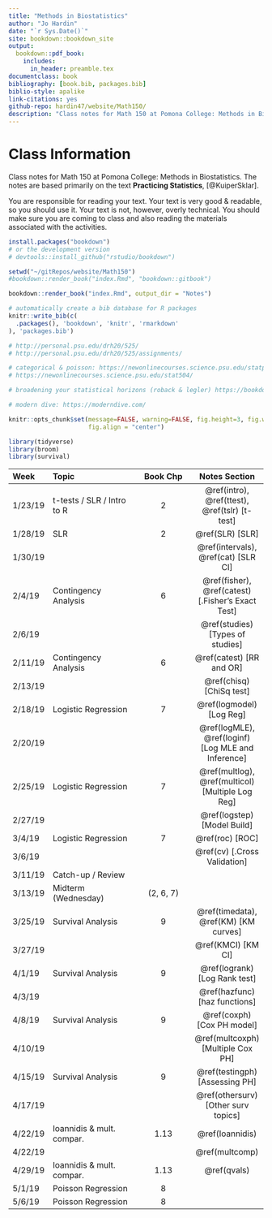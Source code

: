 ```yaml
--- 
title: "Methods in Biostatistics"
author: "Jo Hardin"
date: "`r Sys.Date()`"
site: bookdown::bookdown_site
output:
  bookdown::pdf_book:
    includes:
      in_header: preamble.tex
documentclass: book
bibliography: [book.bib, packages.bib]
biblio-style: apalike
link-citations: yes
github-repo: hardin47/website/Math150/
description: "Class notes for Math 150 at Pomona College: Methods in Biostatistics.  The notes are based primarily on the text Practicing Statistics, Kuiper and Sklar"
---
```


\newcommand{\logit}{\mathrm{logit}}

# Class Information {-}

Class notes for Math 150 at Pomona College: Methods in Biostatistics.  The notes are based primarily on the text **Practicing Statistics**, [@KuiperSklar].


You are responsible for reading your text.  Your text is very good & readable, so you should use it.  Your text is not, however, overly technical.  You should make sure you are coming to class and also reading the materials associated with the activities. 

```r
install.packages("bookdown")
# or the development version
# devtools::install_github("rstudio/bookdown")

setwd("~/gitRepos/website/Math150")
#bookdown::render_book("index.Rmd", "bookdown::gitbook")

bookdown::render_book("index.Rmd", output_dir = "Notes")
```


```r
# automatically create a bib database for R packages
knitr::write_bib(c(
  .packages(), 'bookdown', 'knitr', 'rmarkdown'
), 'packages.bib')
```



```r
# http://personal.psu.edu/drh20/525/
# http://personal.psu.edu/drh20/525/assignments/

# categorical & poisson: https://newonlinecourses.science.psu.edu/statprogram/stat504
# https://newonlinecourses.science.psu.edu/stat504/

# broadening your statistical horizons (roback & legler) https://bookdown.org/roback/bookdown-bysh/

# modern dive: https://moderndive.com/

```


```r
knitr::opts_chunk$set(message=FALSE, warning=FALSE, fig.height=3, fig.width=5, 
                      fig.align = "center")

library(tidyverse)
library(broom)
library(survival)
```

| Week    	| Topic                      	|  Book Chp   	|   Notes Section |
|:---------	|:---------------------------	|:----------------:	|:----------------:	|
| 1/23/19 	| t-tests / SLR / Intro to R | 2 | \@ref(intro), \@ref(ttest), \@ref(tslr) [t-test] |
| 1/28/19 	| SLR | 2 |  \@ref(SLR)  [SLR]   |
| 1/30/19 	| | | \@ref(intervals), \@ref(cat) [SLR CI] |
| 2/4/19  	| Contingency Analysis | 6 | \@ref(fisher), \@ref(catest)   [.Fisher's Exact Test] |
| 2/6/19 	| | |  \@ref(studies) [Types of studies]
| 2/11/19 	| Contingency Analysis | 6 | \@ref(catest) [RR and OR] |
| 2/13/19 	| | | \@ref(chisq) [ChiSq test] |
| 2/18/19 	| Logistic Regression | 7 | \@ref(logmodel) [Log Reg] |
| 2/20/19 	| | | \@ref(logMLE), \@ref(loginf) [Log MLE and Inference] |
| 2/25/19 	| Logistic Regression | 7 | \@ref(multlog), \@ref(multicol) [Multiple Log Reg] |
| 2/27/19 	| | | \@ref(logstep) [Model Build] |
| 3/4/19  	| Logistic Regression | 7 | \@ref(roc) [ROC] |
| 3/6/19  	| | | \@ref(cv)   [.Cross Validation] | 
| 3/11/19 	| Catch-up / Review | |
| 3/13/19 	| Midterm (Wednesday) |  (2, 6, 7) 	|
| 3/25/19 	| Survival Analysis | 9 | \@ref(timedata), \@ref(KM) [KM curves] |
| 3/27/19 	| | | \@ref(KMCI) [KM CI]  |
| 4/1/19  	| Survival Analysis | 9 |  \@ref(logrank)  [Log Rank test]|
| 4/3/19  	| | |  \@ref(hazfunc) [haz functions] |
| 4/8/19  	| Survival Analysis | 9 | \@ref(coxph) [Cox PH model] |
| 4/10/19  	| | | \@ref(multcoxph) [Multiple Cox PH]  |
| 4/15/19 	| Survival Analysis | 9 |  \@ref(testingph) [Assessing PH] |
| 4/17/19 	| | |  \@ref(othersurv) [Other surv topics]  |
| 4/22/19 	| Ioannidis & mult. compar. | 1.13 | \@ref(Ioannidis)
| 4/22/19 	| |  | \@ref(multcomp)
| 4/29/19 	| Ioannidis & mult. compar. | 1.13 | \@ref(qvals)
| 5/1/19 	| Poisson Regression | 8 |
| 5/6/19  	| Poisson Regression | 8 |
